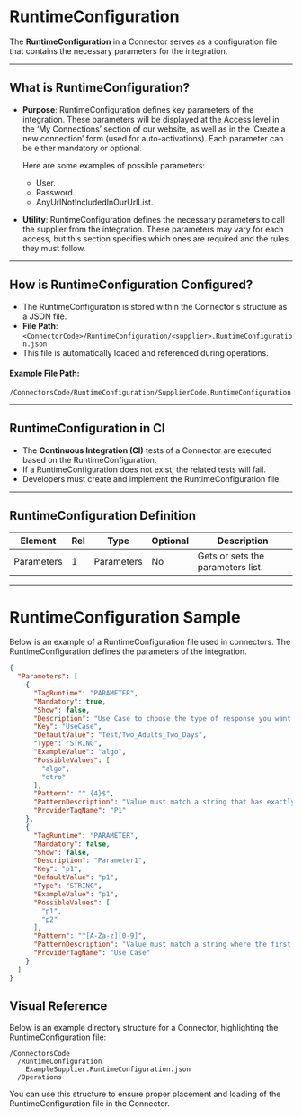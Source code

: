 
# RuntimeConfiguration

The **RuntimeConfiguration** in a Connector serves as a configuration file that contains the necessary parameters for the integration.

---

## **What is RuntimeConfiguration?**
- **Purpose**: RuntimeConfiguration defines key parameters of the integration. These parameters will be displayed at the Access level in the ‘My Connections’ section of our website, as well as in the ‘Create a new connection’ form (used for auto-activations). Each parameter can be either mandatory or optional.  

  Here are some examples of possible parameters:
    - User.
    - Password.
    - AnyUrlNotIncludedInOurUrlList.
- **Utility**: RuntimeConfiguration defines the necessary parameters to call the supplier from the integration. These parameters may vary for each access, but this section specifies which ones are required and the rules they must follow.

---

## **How is RuntimeConfiguration Configured?**
- The RuntimeConfiguration is stored within the Connector's structure as a JSON file.
- **File Path**: `<ConnectorCode>/RuntimeConfiguration/<supplier>.RuntimeConfiguration.json`
- This file is automatically loaded and referenced during operations.

#### Example File Path:
```plaintext
/ConnectorsCode/RuntimeConfiguration/SupplierCode.RuntimeConfiguration.json
```

---

## **RuntimeConfiguration in CI**
- The **Continuous Integration (CI)** tests of a Connector are executed based on the RuntimeConfiguration.
- If a RuntimeConfiguration does not exist, the related tests will fail.
- Developers must create and implement the RuntimeConfiguration file.


---

## **RuntimeConfiguration Definition**

<!-- TABLE BEGIN Connectors.Pull.Hotel.Application.RuntimeConfiguration.Model.RuntimeConfigurationModel -->
| Element | Rel | Type | Optional | Description |
| ------- | --- | ---- | ---------| ----------- |
| Parameters | 1 | Parameters | No | Gets or sets the parameters list. |
<!-- TABLE END -->

---

# RuntimeConfiguration Sample

Below is an example of a RuntimeConfiguration file used in connectors. The RuntimeConfiguration defines the parameters of the integration.

```json
{
  "Parameters": [
    {
      "TagRuntime": "PARAMETER",
      "Mandatory": true,
      "Show": false,
      "Description": "Use Case to choose the type of response you want to receive",
      "Key": "UseCase",
      "DefaultValue": "Test/Two_Adults_Two_Days",
      "Type": "STRING",
      "ExampleValue": "algo",
      "PossibleValues": [
        "algo",
        "otro"
      ],
      "Pattern": "^.{4}$",
      "PatternDescription": "Value must match a string that has exactly 4 characters",
      "ProviderTagName": "P1"
    },
    {
      "TagRuntime": "PARAMETER",
      "Mandatory": false,
      "Show": false,
      "Description": "Parameter1",
      "Key": "p1",
      "DefaultValue": "p1",
      "Type": "STRING",
      "ExampleValue": "p1",
      "PossibleValues": [
        "p1",
        "p2"
      ],
      "Pattern": "^[A-Za-z][0-9]",
      "PatternDescription": "Value must match a string where the first character is a letter and the second character is a number.",
      "ProviderTagName": "Use Case"
    }
  ]
}
```

## **Visual Reference**
Below is an example directory structure for a Connector, highlighting the RuntimeConfiguration file:

```plaintext
/ConnectorsCode
  /RuntimeConfiguration
    ExampleSupplier.RuntimeConfiguration.json
  /Operations
```

You can use this structure to ensure proper placement and loading of the RuntimeConfiguration file in the Connector.
